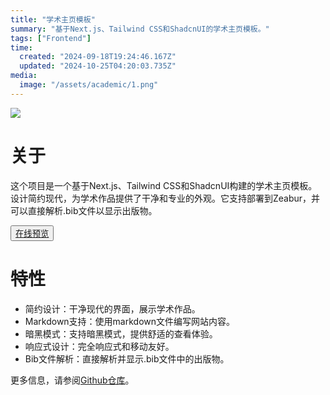 ```yaml
---
title: "学术主页模板"
summary: "基于Next.js、Tailwind CSS和ShadcnUI的学术主页模板。"
tags: ["Frontend"]
time:
  created: "2024-09-18T19:24:46.167Z"
  updated: "2024-10-25T04:20:03.735Z"
media:
  image: "/assets/academic/1.png"
---
```


<Image src='/assets/academic/1.png'/>

# 关于

这个项目是一个基于Next.js、Tailwind CSS和ShadcnUI构建的学术主页模板。设计简约现代，为学术作品提供了干净和专业的外观。它支持部署到Zeabur，并可以直接解析.bib文件以显示出版物。

<button className="bg-black-a1 dark:bg-white-a1 px-4 py-2 mt-4 rounded-md"> <a href='https://academic.anxn.me' target="_blank">在线预览</a> </button>

# 特性
- 简约设计：干净现代的界面，展示学术作品。
- Markdown支持：使用markdown文件编写网站内容。
- 暗黑模式：支持暗黑模式，提供舒适的查看体验。
- 响应式设计：完全响应式和移动友好。
- Bib文件解析：直接解析并显示.bib文件中的出版物。


更多信息，请参阅[Github仓库](https://github.com/anxndsgn/academic-homepage-template)。
